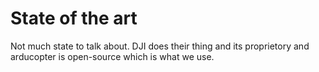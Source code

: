 # State of the art {#state}

Not much state to talk about. DJI does their thing and its proprietory and arducopter is open-source which is what we use.
